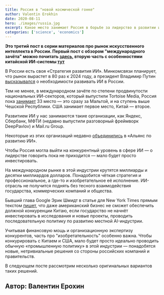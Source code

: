 ```yaml
---
title: Россия в "новой космической гонке"
author: Valentin Erokhin
date: 2020-08-11
hero: ./images/russia.jpg
excerpt: Какое место занимает Россия в борьбе за лидерство в развитии искусственного интеллекта и какие у нас перспективы
categories: ['science', 'economics']
---
```


**Это третий пост в серии материалов про рынок искусственного интеллекта в России. Первый пост с обзором "международного зачёта" можно почитать [здесь](https://rufuture.com/novoe-elektrichestvo), вторую часть с особенностями китайской ИИ-системы [тут](https://rufuture.com/pobedit-li-kitaj-v-gonke-ii)**

В России есть своя «Стратегия развития ИИ». 
Минкомсвязи планирует, что рынок вырастет в 80 раз к 2024 году, 
а президент Владимир Путин [высказывался](https://iz.ru/964458/2020-01-15/putin-potreboval-obespechit-proryv-v-sfere-iskusstvennogo-intellekta) о необходимости развивать ИИ в России. 

Тем не менее, в международном зачёте по степени продвинутости национальных ИИ-секторов, который выпустили Tortoise Media, Россия пока [занимает](https://www.tortoisemedia.com/intelligence/ai/) 33 место — это сразу за Мальтой, и на ступень выше Чешской Республики. 
США занимает первое место, Китай — второе.

Развитием ИИ у нас занимаются такие организации, как Яндекс, Сбербанк, МФТИ (недавно выпустили разговорный фреймворк DeepPavlov) и Mail.ru Group. 

Некоторые из этих организаций недавно [объединились](https://thebell.io/sberbank-yandeks-mail-ru-group-obedinilis-dlya-razrabotok-v-sfere-ii/) в «Альянс по развитию ИИ». 

Чтобы Россия могла выйти на конкурентный уровень в сфере ИИ — о лидерстве говорить пока не приходится — мало будет просто инвестировать. 

На международном рынке в этой индустрии крутятся миллиарды и десятки миллиардов долларов. Понадобится чёткая стратегия и профессиональное, а где-то и изобретательное её исполнение. ИИ-отрасль не получится поднять без тесного взаимодействия государства, коммерческих компаний и общества.

Бывший глава Google Эрик Шмидт в статье для New York Times прямым текстом [пишет](https://www.nytimes.com/2020/02/27/opinion/eric-schmidt-ai-china.html), что даже американский бизнес не сможет обеспечить должной конкуренции Китаю, если государство не начнёт инвестировать в исследования и 
новые проекты, проводить последовательную политику по развитию местной AI-индустрии.

Учитывая финансовую мощь и организационную экспертизу конкурентов, часть про "изобретательность" особенно важна. Чтобы конкурировать с Китаем и США, мало будет просто 
идеально проводить обычную «промышленную политику» в этой индустрии — понадобятся новые, нетривиальные решения со стороны российских компаний и правительств.

В следующем посте рассмотрим несколько оригинальных вариантов таких решений.

## Автор: Валентин Ерохин